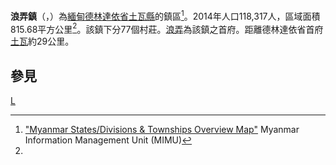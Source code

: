 {{Infobox settlement
|name =浪弄鎮
|native_name = {{lang|my|လောင်းလုံးမြို့နယ်}}
|settlement_type = [[土瓦縣|土瓦縣]]鎮區
|image_skyline = 
|image_map = 
|mapsize = 
|map_caption = 
|pushpin_label_position = bottom
|pushpin_map = Burma
|pushpin_map_caption =浪弄鎮在緬甸的位置
|seat = [[浪弄|浪弄]]
|seat_type = 首府
|subdivision_type = 國家
|subdivision_name = {{flag|Burma}}
|subdivision_type1 = [[缅甸行政区划|省邦]]
|subdivision_name1 = [[德林達依省|德林達依省]]
|subdivision_type2 = [[縣_(緬甸)|縣]]
|subdivision_name2 = [[土瓦縣|土瓦縣]]
|area_total_km2 = 815.68
|population_footnotes =<ref name="citypopulation">[http://www.citypopulation.de/php/myanmar-admin.php MYANMAR: Administrative Division]. Citypopulation. 2015-11-22</ref>
|population = 118,317
|population_as_of = 2014
|population_density_km2 = 145.05
|coordinates_display = inline,title
|coordinates_region = MM
|latNS = N
|latd = 13
|latm = 58
|lats = 00
|longEW = E
|longd = 98
|longm = 07
|longs = 00
|elevation_ft = 
|elevation_m = 
|timezone = [[Myanmar_Standard_Time|MST]]
|utc_offset = +6:30
|website =
}}

'''浪弄鎮'''（{{lang-my|လောင်းလုံးမြို့နယ်}}，{{lang-en|Launglon Township}}）為[[緬甸|緬甸]][[德林達依省|德林達依省]][[土瓦縣|土瓦縣]]的鎮區<ref name="MIMU001">[http://www.burmalibrary.org/docs6/MIMU001_A3_SD%20&%20Township%20Overview.pdf "Myanmar States/Divisions & Townships Overview Map"] {{webarchive|url=https://web.archive.org/web/20101203160828/http://www.burmalibrary.org/docs6/MIMU001_A3_SD%20%26%20Township%20Overview.pdf |date=2010-12-03 }} Myanmar Information Management Unit (MIMU)</ref>。2014年人口118,317人，區域面積815.68平方公里<ref name=citypopulation/>。該鎮下分77個村莊。[[浪弄|浪弄]]為該鎮之首府。距離德林達依省首府[[土瓦|土瓦]]約29公里。

==參見==
{{Reflist}}

{{德林達依省行政區劃|state=collapsed}}

[[Category:德林達依省鎮區|L]]

{{Burma-geo-stub}}